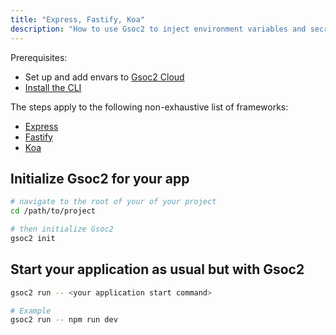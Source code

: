 ```yaml
---
title: "Express, Fastify, Koa"
description: "How to use Gsoc2 to inject environment variables and secrets into an Express app."
---
```


Prerequisites:

- Set up and add envars to [Gsoc2 Cloud](https://app.gsoc2.com)
- [Install the CLI](/cli/overview)

The steps apply to the following non-exhaustive list of frameworks:

- [Express](https://expressjs.com)
- [Fastify](https://www.fastify.io)
- [Koa](https://koajs.com)

## Initialize Gsoc2 for your app

```bash
# navigate to the root of your of your project 
cd /path/to/project

# then initialize Gsoc2
gsoc2 init
```

## Start your application as usual but with Gsoc2

```bash
gsoc2 run -- <your application start command>

# Example
gsoc2 run -- npm run dev
```
